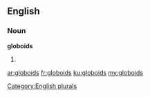 ==English==

===Noun===
'''globoids'''

# {{plural of|globoid}}

[[Category:English plurals]]

[[ar:globoids]]
[[fr:globoids]]
[[ku:globoids]]
[[my:globoids]]
